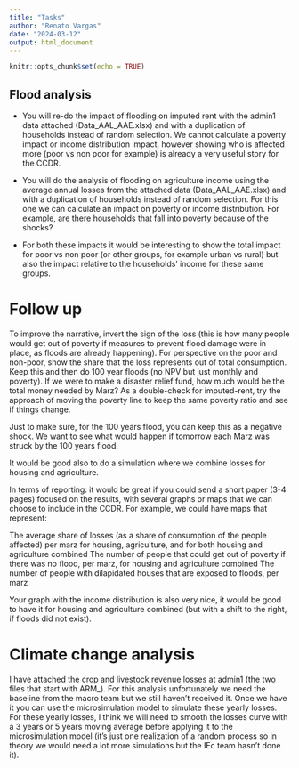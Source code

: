 ```yaml
---
title: "Tasks"
author: "Renato Vargas"
date: "2024-03-12"
output: html_document
---
```


```r
knitr::opts_chunk$set(echo = TRUE)
```

## Flood analysis

- You will re-do the impact of flooding on imputed rent with the admin1 data attached (Data_AAL_AAE.xlsx) and with a duplication of households instead of random selection. We cannot calculate a poverty impact or income distribution impact, however showing who is affected more (poor vs non poor for example) is already a very useful story for the CCDR.

- You will do the analysis of flooding on agriculture income using the average annual losses from the attached data (Data_AAL_AAE.xlsx) and with a duplication of households instead of random selection. For this one we can calculate an impact on poverty or income distribution. For example, are there households that fall into poverty because of the shocks?

- For both these impacts it would be interesting to show the total impact for poor vs non poor (or other groups, for example urban vs rural) but also the impact relative to the households’ income for these same groups.

# Follow up

To improve the narrative, invert the sign of the loss (this is how many people would get out of poverty if measures to prevent flood damage were in place, as floods are already happening).
For perspective on the poor and non-poor, show the share that the loss represents out of total consumption.
Keep this and then do 100 year floods (no NPV but just monthly and poverty).
If we were to make a disaster relief fund, how much would be the total money needed by Marz?
As a double-check for imputed-rent, try the approach of moving the poverty line to keep the same poverty ratio and see if things change.

Just to make sure, for the 100 years flood, you can keep this as a negative shock. We want to see what would happen if tomorrow each Marz was struck by the 100 years flood.

 

It would be good also to do a simulation where we combine losses for housing and agriculture.

 

In terms of reporting: it would be great if you could send a short paper (3-4 pages) focused on the results, with several graphs or maps that we can choose to include in the CCDR. For example, we could have maps that represent:

The average share of losses (as a share of consumption of the people affected) per marz for housing, agriculture, and for both housing and agriculture combined
The number of people that could get out of poverty if there was no flood, per marz, for housing and agriculture combined
The number of people with dilapidated houses that are exposed to floods, per marz
 

Your graph with the income distribution is also very nice, it would be good to have it for housing and agriculture combined (but with a shift to the right, if floods did not exist).

 

# Climate change analysis

I have attached the crop and livestock revenue losses at admin1 (the two files that start with ARM_). For this analysis unfortunately we need the baseline from the macro team but we still haven’t received it. Once we have it you can use the microsimulation model to simulate these yearly losses. For these yearly losses, I think we will need to smooth the losses curve with a 3 years or 5 years moving average before applying it to the microsimulation model (it’s just one realization of a random process so in theory we would need a lot more simulations but the IEc team hasn’t done it).


